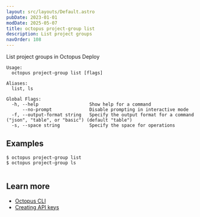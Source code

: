 ```yaml
---
layout: src/layouts/Default.astro
pubDate: 2023-01-01
modDate: 2025-05-07
title: octopus project-group list
description: List project groups
navOrder: 108
---
```


List project groups in Octopus Deploy

```
Usage:
  octopus project-group list [flags]

Aliases:
  list, ls

Global Flags:
  -h, --help                   Show help for a command
      --no-prompt              Disable prompting in interactive mode
  -f, --output-format string   Specify the output format for a command ("json", "table", or "basic") (default "table")
  -s, --space string           Specify the space for operations

```

## Examples

<SamplesInstance />

```
$ octopus project-group list
$ octopus project-group ls


```

## Learn more

- [Octopus CLI](/docs/octopus-rest-api/cli)
- [Creating API keys](/docs/octopus-rest-api/how-to-create-an-api-key)